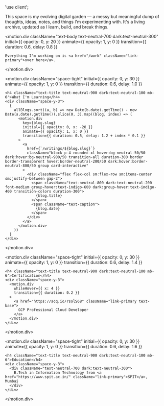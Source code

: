 'use client';


<Name />

<div className="space-content">
  <motion.div 
    className="text-body text-neutral-700 dark:text-neutral-300 leading-relaxed"
    initial={{ opacity: 0, y: 20 }}
    animate={{ opacity: 1, y: 0 }}
    transition={{ duration: 0.6, delay: 0.6 }}
  >
    This space is my evolving digital garden — a messy but meaningful dump of thoughts, ideas, notes, and things I'm experimenting with. It's a living archive, updated as I learn, build, and break things.
  </motion.div>

  <motion.div 
    className="text-body text-neutral-700 dark:text-neutral-300"
    initial={{ opacity: 0, y: 20 }}
    animate={{ opacity: 1, y: 0 }}
    transition={{ duration: 0.6, delay: 0.8 }}
  >
    Everything I'm working on is <a href="/work" className="link-primary">over here</a>.
  </motion.div>

  <motion.div 
    className="space-tight"
    initial={{ opacity: 0, y: 30 }}
    animate={{ opacity: 1, y: 0 }}
    transition={{ duration: 0.6, delay: 1.0 }}
  >
    <h4 className="text-title text-neutral-900 dark:text-neutral-100 mb-6">What I'm Learning</h4>
    <div className="space-y-3">
      {
        allBlogs.sort((a, b) => new Date(b.date).getTime() - new Date(a.date).getTime()).slice(0, 3).map((blog, index) => (
          <motion.div
            key={blog.slug}
            initial={{ opacity: 0, x: -20 }}
            animate={{ opacity: 1, x: 0 }}
            transition={{ duration: 0.5, delay: 1.2 + index * 0.1 }}
          >
            <a 
              href={`/writings/${blog.slug}`} 
              className="block p-4 rounded-xl hover:bg-neutral-50/50 dark:hover:bg-neutral-900/50 transition-all duration-300 border border-transparent hover:border-neutral-200/50 dark:hover:border-neutral-800/50 group card-interactive"
            >
              <div className="flex flex-col sm:flex-row sm:items-center sm:justify-between gap-2">
                <span className="text-neutral-800 dark:text-neutral-200 font-medium group-hover:text-indigo-600 dark:group-hover:text-indigo-400 transition-colors duration-300">
                  {blog.title}
                </span>
                <span className="text-caption">
                  {blog.date}
                </span>
              </div>
            </a>
          </motion.div>
        ))
      }
    </div>
  </motion.div>

  <motion.div 
    className="space-tight"
    initial={{ opacity: 0, y: 30 }}
    animate={{ opacity: 1, y: 0 }}
    transition={{ duration: 0.6, delay: 1.4 }}
  >
    <h4 className="text-title text-neutral-900 dark:text-neutral-100 mb-6">Certification</h4>
    <div className="space-y-3">
      <motion.div
        whileHover={{ x: 4 }}
        transition={{ duration: 0.2 }}
      >
        <a href="https://scq.io/rsolS68" className="link-primary text-base">
          GCP Professional Cloud Developer
        </a>
      </motion.div>
    </div>
  </motion.div>

  <motion.div 
    className="space-tight"
    initial={{ opacity: 0, y: 30 }}
    animate={{ opacity: 1, y: 0 }}
    transition={{ duration: 0.6, delay: 1.6 }}
  >
    <h4 className="text-title text-neutral-900 dark:text-neutral-100 mb-6">Education</h4>
    <div className="space-y-3">
      <div className="text-neutral-700 dark:text-neutral-300">
        B.Tech in Information Technology from <a href="https://www.spit.ac.in/" className="link-primary">SPIT</a>, Mumbai
      </div>
    </div>
  </motion.div>
</div>